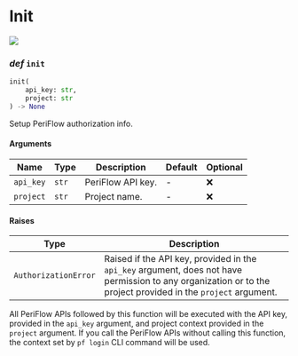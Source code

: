 # Init

<a href="https://github.com/friendliai/periflow-client/tree/main/periflow/sdk/init.py">
    <img src="https://img.shields.io/badge/View%20source%20on%20GitHub-181717?style=for-the-badge&logo=Github" />
</a>

### _def_ `init`

```python
init(
    api_key: str,
    project: str
) -> None
```

Setup PeriFlow authorization info.

#### Arguments

| Name | Type | Description | Default | Optional |
|------|------|-------------|---------|----------|
| `api_key` | `str` | PeriFlow API key. | - | ❌ |
| `project` | `str` | Project name. | - | ❌ |
#### Raises

| Type | Description |
|------|-------------|
| `AuthorizationError` | Raised if the API key, provided in the `api_key` argument, does not have permission to any organization or to the project provided in the `project` argument. |
All PeriFlow APIs followed by this function will be executed with the API key,
provided in the `api_key` argument, and project context provided in the `project`
argument. If you call the PeriFlow APIs without calling this function, the context
set by `pf login` CLI command will be used.
